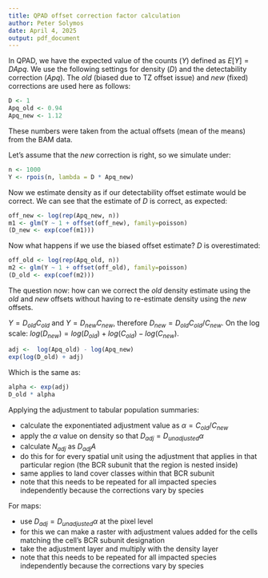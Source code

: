```yaml
---
title: QPAD offset correction factor calculation
author: Peter Solymos
date: April 4, 2025
output: pdf_document
---
```


In QPAD, we have the expected value of the counts ($Y$) defined as $E[Y]=DApq$.
We use the following settings for density ($D$) and the detectability correction ($Apq$).
The _old_ (biased due to TZ offset issue) and _new_ (fixed) corrections
are used here as follows:

```r
D <- 1
Apq_old <- 0.94
Apq_new <- 1.12
```

These numbers were taken from the actual offsets (mean of the means) from the BAM data.

Let's assume that the _new_ correction is right, so we simulate under:

```r
n <- 1000
Y <- rpois(n, lambda = D * Apq_new)
```

Now we estimate density as if our detectability offset estimate would be correct.
We can see that the estimate of $D$ is correct, as expected:

```r
off_new <- log(rep(Apq_new, n))
m1 <- glm(Y ~ 1 + offset(off_new), family=poisson)
(D_new <- exp(coef(m1)))
```

Now what happens if we use the biased offset estimate? $D$ is overestimated:

```r
off_old <- log(rep(Apq_old, n))
m2 <- glm(Y ~ 1 + offset(off_old), family=poisson)
(D_old <- exp(coef(m2)))
```

The question now: how can we correct the _old_ density estimate using the
_old_ and _new_ offsets without having to re-estimate density using the _new_ offsets.

$Y=D_{old}C_{old}$ and $Y=D_{new}C_{new}$, therefore
$D_{new} = D_{old}C_{old}/C_{new}$.
On the log scale: $log(D_{new}) = log(D_{old})+log(C_{old})-log(C_{new})$.

```r
adj <-  log(Apq_old) - log(Apq_new)
exp(log(D_old) + adj)
```

Which is the same as:

```r
alpha <- exp(adj)
D_old * alpha
```

Applying the adjustment to tabular population summaries:

- calculate the exponentiated adjustment value as $\alpha=C_{old}/C_{new}$
- apply the $\alpha$ value on density so that $D_{adj} = D_{unadjusted} \alpha$
- calculate $N_{adj}$ as $D_{adj}A$
- do this for for every spatial unit using the adjustment that applies in that particular region (the BCR subunit that the region is nested inside)
- same applies to land cover classes within that BCR subunit
- note that this needs to be repeated for all impacted species independently because the corrections vary by species

For maps:

- use $D_{adj} = D_{unadjusted} \alpha$ at the pixel level
- for this we can make a raster with adjustment values added for the cells matching the cell's BCR subunit designation
- take the adjustment layer and multiply with the density layer
- note that this needs to be repeated for all impacted species independently because the corrections vary by species
